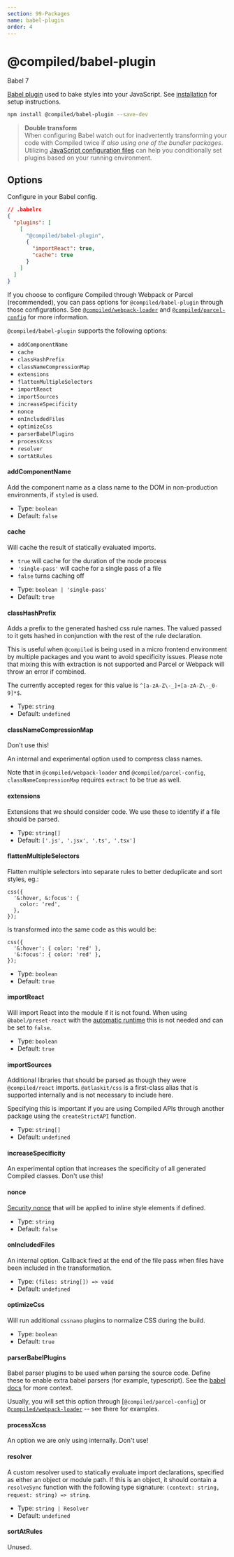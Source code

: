 ```yaml
---
section: 99-Packages
name: babel-plugin
order: 4
---
```


# @compiled/babel-plugin


<HorizontalStack gap={0.5} spacing={2}>
  <Lozenge>Babel 7</Lozenge>
</HorizontalStack>

[Babel plugin](https://babeljs.io) used to bake styles into your JavaScript.
See [installation](/installation#babel) for setup instructions.

```bash
npm install @compiled/babel-plugin --save-dev
```

> **Double transform** <br/> When configuring Babel watch out for inadvertently transforming your code with Compiled twice if _also using one of the bundler packages_.
> Utilizing [JavaScript configuration files](https://babeljs.io/docs/en/configuration#javascript-configuration-files) can help you conditionally set plugins based on your running environment.

## Options

Configure in your Babel config.

```json
// .babelrc
{
  "plugins": [
    [
      "@compiled/babel-plugin",
      {
        "importReact": true,
        "cache": true
      }
    ]
  ]
}
```

If you choose to configure Compiled through Webpack or Parcel (recommended), you can pass options for `@compiled/babel-plugin` through those configurations. See [`@compiled/webpack-loader`](/pkg-webpack-loader) and [`@compiled/parcel-config`](/pkg-parcel-config) for more information.

`@compiled/babel-plugin` supports the following options:

- `addComponentName`
- `cache`
- `classHashPrefix`
- `classNameCompressionMap`
- `extensions`
- `flattenMultipleSelectors`
- `importReact`
- `importSources`
- `increaseSpecificity`
- `nonce`
- `onIncludedFiles`
- `optimizeCss`
- `parserBabelPlugins`
- `processXcss`
- `resolver`
- `sortAtRules`

#### addComponentName

Add the component name as a class name to the DOM in non-production environments, if `styled` is used.

- Type: `boolean`
- Default: `false`

#### cache

Will cache the result of statically evaluated imports.

- `true` will cache for the duration of the node process
- `'single-pass'` will cache for a single pass of a file
- `false` turns caching off

* Type: `boolean | 'single-pass'`
* Default: `true`

#### classHashPrefix

Adds a prefix to the generated hashed css rule names. The valued passed to it gets hashed in conjunction with the rest of the rule declaration.

This is useful when `@compiled` is being used in a micro frontend environment by multiple packages and you want to avoid specificity issues. Please note that mixing this with extraction is not supported and Parcel or Webpack will throw an error if combined.

The currently accepted regex for this value is `^[a-zA-Z\-_]+[a-zA-Z\-_0-9]*$`.

- Type: `string`
- Default: `undefined`

#### classNameCompressionMap

Don't use this!

An internal and experimental option used to compress class names.

Note that in `@compiled/webpack-loader` and `@compiled/parcel-config`, `classNameCompressionMap` requires `extract` to be true as well.

#### extensions

Extensions that we should consider code. We use these to identify if a file should be parsed.

- Type: `string[]`
- Default: `['.js', '.jsx', '.ts', '.tsx']`

#### flattenMultipleSelectors

Flatten multiple selectors into separate rules to better deduplicate and sort styles, eg.:

```tsx
css({
  '&:hover, &:focus': {
    color: 'red',
  },
});
```

Is transformed into the same code as this would be:

```tsx
css({
  '&:hover': { color: 'red' },
  '&:focus': { color: 'red' },
});
```

- Type: `boolean`
- Default: `true`

#### importReact

Will import React into the module if it is not found.
When using `@babel/preset-react` with the [automatic runtime](https://babeljs.io/docs/en/babel-preset-react#react-automatic-runtime) this is not needed and can be set to `false`.

- Type: `boolean`
- Default: `true`

#### importSources

Additional libraries that should be parsed as though they were `@compiled/react` imports. `@atlaskit/css` is a first-class alias that is supported internally and is not necessary to include here.

Specifying this is important if you are using Compiled APIs through another package using the `createStrictAPI` function.

- Type: `string[]`
- Default: `undefined`

#### increaseSpecificity

An experimental option that increases the specificity of all generated Compiled classes. Don't use this!

#### nonce

[Security nonce](https://developer.mozilla.org/en-US/docs/Web/HTML/Global_attributes/nonce) that will be applied to inline style elements if defined.

- Type: `string`
- Default: `false`

#### onIncludedFiles

An internal option. Callback fired at the end of the file pass when files have been included in the transformation.

- Type: `(files: string[]) => void`
- Default: `undefined`

#### optimizeCss

Will run additional `cssnano` plugins to normalize CSS during the build.

- Type: `boolean`
- Default: `true`

#### parserBabelPlugins

Babel parser plugins to be used when parsing the source code. Define these to enable extra babel parsers (for example, typescript).
See the [babel docs](https://babeljs.io/docs/en/plugins/#syntax-plugins) for more context.

Usually, you will set this option through [`@compiled/parcel-config`] or [`@compiled/webpack-loader`](/webpack-loader) -- see there for examples.

#### processXcss

An option we are only using internally. Don't use!

#### resolver

A custom resolver used to statically evaluate import declarations, specified as either an object or module path. If this is an object, it should contain a `resolveSync` function with the following type signature: `(context: string, request: string) => string`.

- Type: `string | Resolver`
- Default: `undefined`

#### sortAtRules

Unused.
